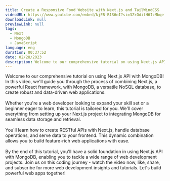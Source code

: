 ```yaml
---
title: Create a Responsive Food Website with Next.js and TailWindCSS
videoURL: https://www.youtube.com/embed/kjEB-B1S6nI?si=3ZrOditH6IzMbqef
downloadLink: null
previewLink: null
tags:
  - Next
  - MongoDB
  - JavaScript
language: eng
duration: 00:37:52
date: 02/28/2023
description: Welcome to our comprehensive tutorial on using Next.js API with MongoDB! In this video, we'll guide you through the process of combining Next.js, a powerful React framework, with MongoDB, a versatile NoSQL database, to create robust and data-driven web applications.
---
```


Welcome to our comprehensive tutorial on using Next.js API with MongoDB! In this video, we'll guide you through the process of combining Next.js, a powerful React framework, with MongoDB, a versatile NoSQL database, to create robust and data-driven web applications.<br /><br />Whether you're a web developer looking to expand your skill set or a beginner eager to learn, this tutorial is tailored for you. We'll cover everything from setting up your Next.js project to integrating MongoDB for seamless data storage and retrieval.<br /><br />You'll learn how to create RESTful APIs with Next.js, handle database operations, and serve data to your frontend. This dynamic combination allows you to build feature-rich web applications with ease.<br /><br />By the end of this tutorial, you'll have a solid foundation in using Next.js API with MongoDB, enabling you to tackle a wide range of web development projects. Join us on this coding journey - watch the video now, like, share, and subscribe for more web development insights and tutorials. Let's build powerful web apps together!
